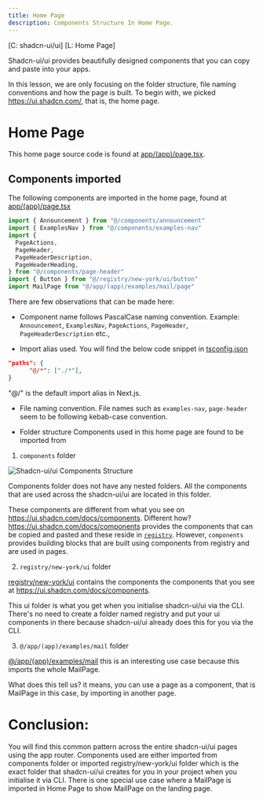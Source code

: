 ```yaml
---
title: Home Page
description: Components Structure In Home Page.
---
```

[C: shadcn-ui/ui]
[L: Home Page]

Shadcn-ui/ui provides beautifully designed components that you can copy and paste into your apps.

In this lesson, we are only focusing on the folder structure, file naming conventions and how the page is built.
To begin with, we picked https://ui.shadcn.com/, that is, the home page.

# Home Page

This home page source code is found at [app/(app)/page.tsx](https://github.com/shadcn-ui/ui/blob/main/apps/www/app/(app)/page.tsx).

## Components imported

The following components are imported in the home page, found at [app/(app)/page.tsx](https://github.com/shadcn-ui/ui/blob/main/apps/www/app/(app)/page.tsx)

```js
import { Announcement } from "@/components/announcement"
import { ExamplesNav } from "@/components/examples-nav"
import {
  PageActions,
  PageHeader,
  PageHeaderDescription,
  PageHeaderHeading,
} from "@/components/page-header"
import { Button } from "@/registry/new-york/ui/button"
import MailPage from "@/app/(app)/examples/mail/page"
```

There are few observations that can be made here:

- Component name follows PascalCase naming convention.
Example: `Announcement`, `ExamplesNav`, `PageActions`, `PageHeader`, `PageHeaderDescription` etc.,

- Import alias used.
You will find the below code snippet in [tsconfig.json](https://github.com/shadcn-ui/ui/blob/main/apps/www/tsconfig.json#L19C5-L20C22)

```json
"paths": {
      "@/*": ["./*"],
}
```

"@/" is the default import alias in Next.js.

- File naming convention.
File names such as `examples-nav`, `page-header` seem to be following kebab-case convention.

- Folder structure
Components used in this home page are found to be imported from 

1. `components` folder

![Shadcn-ui/ui Components Structure](/components-structure/shadcn-components-folder.png)

Components folder does not have any nested folders. All the components that are used across the shadcn-ui/ui are located in this folder.

These components are different from what you see on https://ui.shadcn.com/docs/components. 
Different how? https://ui.shadcn.com/docs/components provides the components that can be copied and pasted and these reside in [`registry`](https://github.com/shadcn-ui/ui/tree/main/apps/www/registry). 
However, `components` provides building blocks that are built using components from registry and are used in pages.


2. `registry/new-york/ui` folder

[registry/new-york/ui](https://github.com/shadcn-ui/ui/tree/main/apps/www/registry/new-york/ui) contains the components 
the components that you see at https://ui.shadcn.com/docs/components.

This ui folder is what you get when you initialise shadcn-ui/ui via the CLI.
There's no need to create a folder named registry and put your ui components in there because shadcn-ui/ui already 
does this for you via the CLI.


3. `@/app/(app)/examples/mail` folder 

[@/app/(app)/examples/mail](https://github.com/shadcn-ui/ui/tree/main/apps/www/app/(app)/examples/mail) this is an interesting
use case because this imports the whole MailPage.

What does this tell us? it means, you can use a page as a component, 
that is MailPage in this case, by importing in another page. 

# Conclusion:

You will find this common pattern across the entire shadcn-ui/ui pages using the app router. Components used are either imported 
from components folder or imported registry/new-york/ui folder which is the exact folder that shadcn-ui/ui creates for you
in your project when you initialise it via CLI. There is one special use case where a MailPage is imported in Home Page
to show MailPage on the landing page.